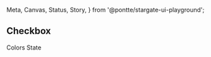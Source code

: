   Meta,
  Canvas,
  Status,
  Story,
} from '@pontte/stargate-ui-playground';


<Meta title="Core/Form Elements/Checkbox" component={Checkbox} />

## Checkbox

<Status type="experimental" />

<Canvas>
  <Story name="Checkbox">
    <Checkbox
      label="Cool checkbox"
    />
    <Checkbox
      label="Cool checkbox"
      checked
    />
  </Story>
</Canvas>

<Typography element="h3">
  Colors State
</Typography>

<Canvas>
  <Story name="Colors State">
    <Checkbox
      label
      color="success"
    />
    <Checkbox
      color="warning"
      checked
    />
    <Checkbox
      color="error"
      checked
    />
  </Story>
</Canvas>
